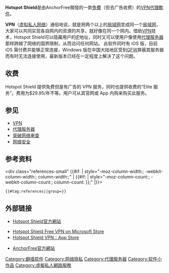 {{Multiple issues|
{{Unreferenced|time=2020-07-23T12:46:07+00:00}}
{{Advert|time=2016-06-10T15:15:19+00:00}}
{{Expand language|1=en|time=2020-07-23T12:47:29+00:00}}
{{Update|time=2020-07-23T12:47:29+00:00}}
}}
{{NoteTA|G1=IT}}
{{Infobox Software
| name                   = Hotspot Shield
| logo                   = [[File:Hotspot_Shield_Logo.gif|120px]]
| screenshot             = 
| caption                = 
| collapsible            =
| author                 =
| developer              = [http://www.anchorfree.com/AnchorFree AnchorFree]
| released               = 2005年
| latest release version = 7.16.2
| latest release date    = {{Start date and age|2019|01|29|df=yes}}
| frequently updated     = yes<!--发布版本更新？请不要编辑本页，只需点击版本号码！Release version update? Don't edit this page, just click on the version number!-->
| programming language   = 
| operating system       = [[Windows|Windows]]、[[macOS|macOS]]、[[Android|Android]]、[[iOS|iOS]]、<br>[[Windows_Phone|Windows Phone]]
| platform               =
| language               = [[英文|英文]]、[[德文|德文]]、[[法文|法文]]、[[俄文|俄文]]、[[阿拉伯文|阿拉伯文]]、<br>[[波斯语|波斯语]]、[[越南文|越南文]]、[[日文|日文]]、[[韩文|韩文]]、<br>[[葡萄牙文|葡萄牙文]]、[[西班牙文|西班牙文]]以及[[土耳其文|土耳其文]]
| status                 =
| genre                  = [[代理服务器|代理服务器]]
| license                = 
| website                = {{URL|hotspotshield.com}}
}}
'''Hotspot Shield'''是由AnchorFree開發的一款[[免費|免費]]（但去广告收费）的[[VPN|VPN]][[代理軟件|代理軟件]]。{{Citation needed|Hotspot Shield的最初作用是保證[[網絡安全|網絡安全]]和保護網絡隱私，它通过自动搜索[[Wi-Fi|Wi-Fi]]网络来实现加密网络传输。基于这种特点，Hotspot Shield也可用來作為[[破網軟件|破網軟件]]，访问受到屏蔽的网站，有时速度上不够快。|time=2020-07-23T12:25:09+00:00}}

'''VPN'''（[[虚拟私人网络|虚拟私人网络]]）通俗地说，就是把两个以上的[[局域网|局域网]]变成同一个[[局域网|局域网]]，大家可以共同实现各自网内的资源的共享，就好像在同一个网内。借助[[VPN|VPN]]技术，Hotspot Shield可以隐藏用户的[[IP地址|IP]]地址，同时又可以使用户像使用[[代理服务器|代理服务器]]那样跨越了网络的国界限制，从而访问任何网站。
此软件同时有 iOS 版，目前 iOS 需付费并能够正常连接，Windows 版在中国大陆地区受到[[GFW|GFW]]屏蔽其服务器而有时无法连接使用，最新版本已经在一定程度上解决了这个问题。

== 收费 ==
Hotspot Shield 提供免费但是有广告的 VPN 服务，同时也提供收费的“Elite 服务”。费用为$29.95/年不等。用户可从其官网或 App 内购来购买此服务。

== 参见 ==
* [[VPN|VPN]]
* [[代理服务器|代理服务器]]
* [[突破网络审查|突破网络审查]]
* [[网络安全|网络安全]]

== 参考资料 ==
{{reflist}}

<div class="references-small" {{#if: | style="-moz-column-width:{{{colwidth}}}; -webkit-column-width:{{{colwidth}}}; column-width:{{{colwidth}}};" | {{#if: | style="-moz-column-count:{{{1}}}; -webkit-column-count:{{{1}}}; column-count:{{{1}}} }};" |}}>
 {{#tag:references||group=}} 
</div>

== 外部链接 ==
* {{en}}[https://web.archive.org/web/20090125012705/http://hotspotshield.com/ Hotspot Shield官方網站]
* [https://www.microsoft.com/tr-tr/store/apps/hotspot-shield-free-vpn/9wzdncrdfng7 Hotspot Shield Free VPN on Microsoft Store]{{Wayback|url=https://www.microsoft.com/tr-tr/store/apps/hotspot-shield-free-vpn/9wzdncrdfng7 |date=20160308193520 }}
* [https://itunes.apple.com/cn/app/hotspot-shield-vpn-for-iphone/id443369807?mt=8 Hotspot Shield VPN：App Store]{{Wayback|url=https://itunes.apple.com/cn/app/hotspot-shield-vpn-for-iphone/id443369807?mt=8 |date=20160625062406 }}
* {{en}}[https://web.archive.org/web/20090202131940/http://anchorfree.com/ AnchorFree官方網站]

{{突破网络封锁技术}}

[[Category:翻墙软件|Category:翻墙软件]]
[[Category:网络隐私|Category:网络隐私]]
[[Category:代理服务器|Category:代理服务器]]
[[Category:软件小作品|Category:软件小作品]]
[[Category:虛擬私人網路服務|Category:虛擬私人網路服務]]